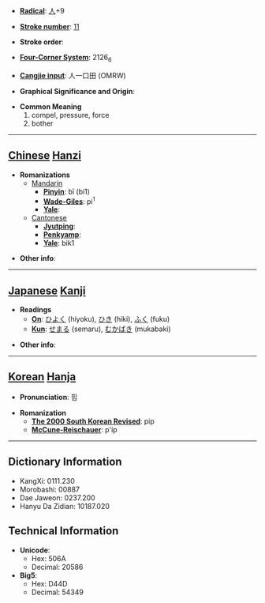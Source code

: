 * '''[[Wiktionary:Chinese radical index| Radical]]''': [[Wiktionary:Chinese radical index 人|人]]+9

* '''[[Wiktionary:Chinese total strokes index|Stroke number]]''': [[Wiktionary:Chinese total strokes index 11|11]]

* '''Stroke order''': 

* '''[[Wiktionary:Chinese four corner index|Four-Corner System]]''': 2126<sub>6</sub>

* '''[[Wiktionary:Chinese Cangjie index|Cangjie input]]''': 人一口田 (OMRW)

* '''Graphical Significance and Origin''': 

* '''Common Meaning'''
*#compel, pressure, force
*# bother


----

== [[Chinese]] [[Hanzi]] ==

* '''Romanizations'''
** [[Mandarin]]
*** '''[[Pinyin]]''': bī (bi1)
*** '''[[Wade-Giles]]''': pi<sup>1</sup>
*** '''[[Yale]]''': 
**[[Cantonese]]
***'''[[Jyutping]]''':
***'''[[Penkyamp]]''': 
***'''[[Yale]]''': bik1

* '''Other info''': 

----

== [[Japanese]] [[Kanji]] ==

* '''Readings'''
** '''[[On]]''': [[ひよく]] (hiyoku), [[ひき]] (hiki), [[ふく]] (fuku)
** '''[[Kun]]''': [[せまる]] (semaru), [[むかばき]] (mukabaki)

* '''Other info''':  

----

== [[Korean]] [[Hanja]] ==

* '''Pronunciation''': 핍

* '''Romanization'''
** '''[[The 2000 South Korean Revised Romanization|The 2000 South Korean Revised]]''': pip
** '''[[McCune-Reischauer]]''': p'ip

----

== Dictionary Information ==

* KangXi: 0111.230
* Morobashi: 00887
* Dae Jaweon: 0237.200
* Hanyu Da Zidian: 10187.020

== Technical Information ==

* '''Unicode''':
** Hex: 506A
** Decimal: 20586
* '''Big5''':
** Hex: D44D
** Decimal: 54349